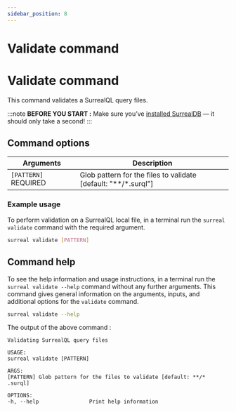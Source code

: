 ```yaml
---
sidebar_position: 8
---
```



# Validate command

# Validate command

This command validates a SurrealQL query files.

:::note
__BEFORE YOU START :__ Make sure you’ve [installed SurrealDB](/docs/surrealdb/installation/overview/) — it should only take a second!
:::

## Command options

<table>
    <thead>
        <tr>
            <th colspan="2">Arguments</th>
            <th>Description</th>
        </tr>
    </thead>  
    <tbody>
        <tr>
            <td colspan="2">
                <code>[PATTERN] </code>
                <l className='yellow'>REQUIRED</l>
            </td>
            <td>
        Glob pattern for the files to validate [default: "**/*.surql"]
            </td>
        </tr>
    </tbody>
</table>


### Example usage
To perform validation on a SurrealQL local file, in a terminal run the `surreal validate` command with the required argument.

```bash
surreal validate [PATTERN]
```

## Command help
To see the help information and usage instructions, in a terminal run the `surreal validate --help` command without any further arguments. This command gives general information on the arguments, inputs, and additional options for the `validate` command.

```bash
surreal validate --help
```
The output of the above command :

```
Validating SurrealQL query files

USAGE:
surreal validate [PATTERN]

ARGS:
[PATTERN] Glob pattern for the files to validate [default: **/* .surql]

OPTIONS:
-h, --help                Print help information
```
